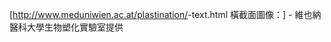 [http://www.meduniwien.ac.at/plastination/{{{1}}}-text.html 橫截面圖像：{{{1}}}] - 維也納醫科大學生物塑化實驗室提供<noinclude>
{{Documentation}}
[[分類:醫學外部資源模板|{{PAGENAME}}]]
</noinclude>